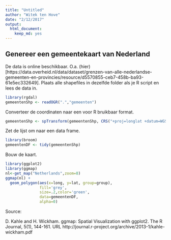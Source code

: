 ```yaml
---
title: "Untitled"
author: "Witek ten Hove"
date: "2/12/2017"
output: 
  html_document: 
    keep_md: yes
---
```


## Genereer een gemeentekaart van Nederland

De data is online beschikbaar. O.a. (hier)[https://data.overheid.nl/data/dataset/grenzen-van-alle-nederlandse-gemeenten-en-provincies/resource/d5570855-ceb7-458b-ba93-61e5ec332649]. Plaats alle shapefiles in dezelfde folder als je R script en lees de data in.

```r
library(rgdal)
gemeentenShp <- readOGR(".","gemeenten")
```

Converteer de coordinaten naar een voor R bruikbaar format.

```r
gemeentenShp <- spTransform(gemeentenShp, CRS("+proj=longlat +datum=WGS84"))
```

Zet de lijst om naar een data frame.

```r
library(broom)
gemeentenDF <- tidy(gemeentenShp)
```

Bouw de kaart.

```r
library(ggplot2)
library(ggmap)
nl<-get_map("Netherlands",zoom=8)
ggmap(nl) + 
  geom_polygon(aes(x=long, y=lat, group=group),
               fill='grey',
               size=.2,color='green',
               data=gemeentenDF,
               alpha=0)
```


Source:

D. Kahle and H. Wickham. ggmap: Spatial Visualization with ggplot2. The R
  Journal, 5(1), 144-161. URL
  http://journal.r-project.org/archive/2013-1/kahle-wickham.pdf
